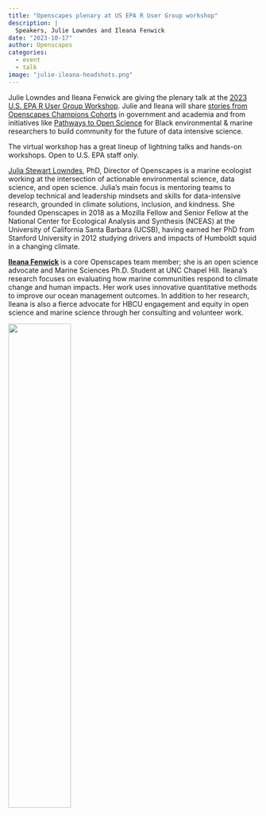 ```yaml
---
title: "Openscapes plenary at US EPA R User Group workshop"
description: |
  Speakers, Julie Lowndes and Ileana Fenwick
date: "2023-10-17"
author: Openscapes
categories: 
  - event 
  - talk
image: "julie-ileana-headshots.png"
---
```


Julie Lowndes and Ileana Fenwick are giving the plenary talk at the [2023 U.S. EPA R User Group Workshop](https://github.com/USEPA/workshops/tree/main/r/2023/epa_r_workshop_2023). Julie and Ileana will share [stories from Openscapes Champions Cohorts](https://openscapes.org/blog#category=champions) in government and academia and from initiatives like [Pathways to Open Science](https://openscapes.github.io/pathways-to-open-science/) for Black environmental & marine researchers to build community for the future of data intensive science. 

The virtual workshop has a great lineup of lightning talks and hands-on workshops. Open to U.S. EPA staff only. 


[Julia Stewart Lowndes](https://jules32.github.io/), PhD, Director of Openscapes is a marine ecologist working at the intersection of actionable environmental science, data science, and open science. Julia's main focus is mentoring teams to develop technical and leadership mindsets and skills for data-intensive research, grounded in climate solutions, inclusion, and kindness. She founded Openscapes in 2018 as a Mozilla Fellow and Senior Fellow at the National Center for Ecological Analysis and Synthesis (NCEAS) at the University of California Santa Barbara (UCSB), having earned her PhD from Stanford University in 2012 studying drivers and impacts of Humboldt squid in a changing climate.

[**Ileana Fenwick**](https://twitter.com/_ileanaf) is a core Openscapes team member; she is an open science advocate and Marine Sciences Ph.D. Student at UNC Chapel Hill. Ileana's research focuses on evaluating how marine communities respond to climate change and human impacts. Her work uses innovative quantitative methods to improve our ocean management outcomes. In addition to her research, Ileana is also a fierce advocate for HBCU engagement and equity in open science and marine science through her consulting and volunteer work.

![](julie-ileana-headshots.png){fig-alt="headshots of two women smiling. Julie, a white woman, on left has short light brown hair in a ponytail and is wearing black framed glasses. Ileana, a Black woman, on right has long thick curly hair" width="50%" fig-align="center"}
